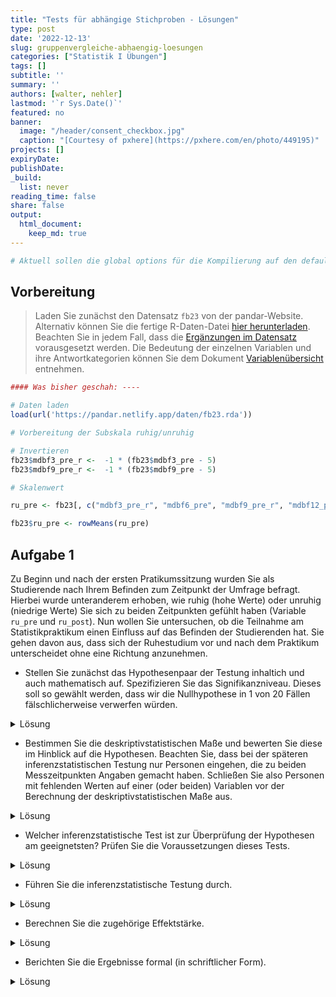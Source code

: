 ```yaml
---
title: "Tests für abhängige Stichproben - Lösungen" 
type: post
date: '2022-12-13' 
slug: gruppenvergleiche-abhaengig-loesungen 
categories: ["Statistik I Übungen"] 
tags: [] 
subtitle: ''
summary: '' 
authors: [walter, nehler] 
lastmod: '`r Sys.Date()`'
featured: no
banner:
  image: "/header/consent_checkbox.jpg"
  caption: "[Courtesy of pxhere](https://pxhere.com/en/photo/449195)"
projects: []
expiryDate: 
publishDate: 
_build:
  list: never
reading_time: false
share: false
output:
  html_document:
    keep_md: true
---
```


```r
# Aktuell sollen die global options für die Kompilierung auf den default Einstellungen gelassen werden
```

## Vorbereitung

> Laden Sie zunächst den Datensatz `fb23` von der pandar-Website. Alternativ können Sie die fertige R-Daten-Datei [<i class="fas fa-download"></i> hier herunterladen](/daten/fb23.rda). Beachten Sie in jedem Fall, dass die [Ergänzungen im Datensatz](/lehre/statistik-i/gruppenvergleiche-abhaengig/#prep) vorausgesetzt werden. Die Bedeutung der einzelnen Variablen und ihre Antwortkategorien können Sie dem Dokument [Variablenübersicht](/lehre/statistik-i/variablen.pdf) entnehmen.


```r
#### Was bisher geschah: ----

# Daten laden
load(url('https://pandar.netlify.app/daten/fb23.rda'))

# Vorbereitung der Subskala ruhig/unruhig

# Invertieren
fb23$mdbf3_pre_r <-  -1 * (fb23$mdbf3_pre - 5)
fb23$mdbf9_pre_r <-  -1 * (fb23$mdbf9_pre - 5)

# Skalenwert

ru_pre <- fb23[, c("mdbf3_pre_r", "mdbf6_pre", "mdbf9_pre_r", "mdbf12_pre")]

fb23$ru_pre <- rowMeans(ru_pre)

```


## Aufgabe 1
Zu Beginn und nach der ersten Pratikumssitzung wurden Sie als Studierende nach Ihrem Befinden zum Zeitpunkt der Umfrage befragt. Hierbei wurde unteranderem erhoben, wie ruhig (hohe Werte) oder unruhig (niedrige Werte) Sie sich zu beiden Zeitpunkten gefühlt haben (Variable `ru_pre` und `ru_post`). Nun wollen Sie untersuchen, ob die Teilnahme am Statistikpraktikum einen Einfluss auf das Befinden der Studierenden hat. Sie gehen davon aus, dass sich der Ruhestudium vor und nach dem Praktikum unterscheidet ohne eine Richtung anzunehmen.



* Stellen Sie zunächst das Hypothesenpaar der Testung inhaltich und auch mathematisch auf. Spezifizieren Sie das Signifikanzniveau. Dieses soll so gewählt werden, dass wir die Nullhypothese in 1 von 20 Fällen fälschlicherweise verwerfen würden.

<details><summary>Lösung</summary>

**Hypothesen**

* Art des Effekts: Unterschiedshypothese  
* Richtung des Effekts: ungerichtete Hypothese
* Größe des Effekts: Unspezifisch  


Hypothesenpaar (inhaltlich):  
H0: Die Teilnahme am Statistikpraktikum wirkt sich nicht auf das Ruheempfinden der Studierenden aus.
H1: Die Teilnahme am Statistikpraktikum wirkt sich auf das Ruheempfinden der Studierenden aus.

Hypothesenpaar (statistisch):  

* $H_0$: $\eta_\text{nachher} = \eta_\text{vorher}$  bzw. $\mu_{d} = 0$
* $H_1$: $\eta_\text{nachher} \neq  \eta_\text{vorher}$  bzw. $\mu_{d} \neq 0$

**Spezifikation des Signifikanzniveaus**

$\alpha = .05$

</details>

* Bestimmen Sie die deskriptivstatistischen Maße und bewerten Sie diese im Hinblick auf die Hypothesen. Beachten Sie, dass bei der späteren inferenzstatistischen Testung nur Personen eingehen, die zu beiden Messzeitpunkten Angaben gemacht haben. Schließen Sie also Personen mit fehlenden Werten auf einer (oder beiden) Variablen vor der Berechnung der deskriptivstatistischen Maße aus.

<details><summary>Lösung</summary>

**Bevor es weiter geht:**

Ein Blick in den fb23-Datensatz verrät, dass auf dem Skalenwert ru_post, der Messung des Ruheempfindes zum zweiten Zeitpunkt, Werte fehlen. Diese fehlenden Werte werden als *NA* abgebildet.

Um verfälschte deskriptiv- und inferenzstatistische Ergebnisse zu vermeiden, werden alle Personen aus der weiteren Berechung ausgeschlossen, die einen fehlenden Wert auf `ru_post` (oder `ru_pre`) aufweisen. Damit wir den Datensatz `fb23` aber nicht generell verändern, legen wir estmal einen neuen Datesatz an, der nur die beiden interessierenden Variablen enthält.

```r

ruhe <- fb23[, c("ru_pre", "ru_post")] #Erstellung eines neuen Datensatzes, welcher nur die für uns wichtigen Variablen enthält

ruhe <- na.omit(ruhe) #Entfernt alle Beobachtungen, die auf einer der beiden Variable einen fehlenden Wert haben

str(ruhe) #Ablesen der finalen Stichprobengröße
```

Nach dem Entfernen der fehlenden Werte haben wir eine Stichprobengröße von $n = 147$.

**Deskriptivstatistische Überprüfung der Hypothesen: grafisch**

Histogramme (weil die Skalenwerte Intervallskalenqualität haben):
Je ein Histogramm pro Gruppe, untereinander dargestellt, vertikale Linie für den jeweiligen Mittelwert.

```r
par(mfrow=c(2,1), mar=c(3,2,2,0)) # Zusammenfügen der zwei Histogramme in eine Plot-Datei und ändern der Ränder (margins) des Plot-Fensters

hist(ruhe[, "ru_pre"], xlim=c(0,5), ylim=c(1,50), main="Ruheempfinden vor der Sitzung", xlab="", ylab="", las=1)
abline(v=mean(ruhe[, "ru_pre"]), lty=2, lwd=2)

hist(ruhe[, "ru_post"], xlim=c(0,5), ylim=c(1,50), main="Ruheempfinden nach der Sitzung", xlab="", ylab="", las=1)
abline(v=mean(ruhe[, "ru_post"]), lty=2, lwd=2)

par(mfrow=c(1,1)) #Zurücksetzen auf default
```


**Deskriptivstatistische Beantwortung der Fragestellung: statistisch**

```r
summary(ruhe[, "ru_pre"])
summary(ruhe[, "ru_post"])
# aus dem Paket psych, das wir bereits installiert haben
library(psych)
describe(ruhe[, "ru_pre"])
describe(ruhe[, "ru_post"])
```
```r
vorher <- describe(ruhe[, "ru_pre"])
nachher <- describe(ruhe[, "ru_post"])
```
Der Mittelwert vorher ($M$ = `r round(vorher$mean, 2)`, $SD$ = `r round(vorher$sd, 2)`) ist deskriptiv niedriger als Mittelwert nachher ($M$ = `r round(nachher$mean, 2)`, $SD$ = `r round(nachher$sd, 2)`).

Die deskriptivstatistischen Maße unterscheiden sich. 

</details>

* Welcher inferenzstatistische Test ist zur Überprüfung der Hypothesen am geeignetsten? Prüfen Sie die Voraussetzungen dieses Tests.

<details><summary>Lösung</summary>

**Voraussetzungen für t-Test für abhängige Stichproben**

1. Die abhängige Variable ist intervallskaliert $\rightarrow$ ok

2. Die Messwerte innerhalb der Paare dürfen sich gegenseitig beeinflussen/voneinander abhängig sein; keine Abhängigkeiten zwischen den Messwertpaaren $\rightarrow$ ok

3. Die Stichprobenkennwerteverteilung der mittleren Mittelwertsdifferenz muss in der Population normalverteilt sein (ist gegeben, wenn die Verteilung der Mittelwertsdifferenzen in der Stichprobe normalverteilt ist) $\rightarrow$ ab $n > 30$ ist Normalverteilung der Stichprobenkennwerteverteilung durch zetralen Grenzwertsatz gegeben, ansonsten grafische Prüfung oder Hintergrundwissen $\rightarrow$ mit $n = 147$ erfüllt; Überprüfung der Normalverteilung von _d_ wird hier aus Übungszwecken trotzdem mit aufgeführt.

**Grafische Voraussetzungsprüfung: Normalverteilung von _d_**
```r
par(mar=c(3,3,3,0)) #ändern der Ränder (margins) des Plot-Fensters
difference <- ruhe[, "ru_pre"]-ruhe[, "ru_post"]
hist(difference, xlim=c(-4,4), main="Verteilung der Differenzen", xlab="Differenzen", ylab="", las=1,freq=F)
curve(dnorm(x, mean=mean(difference), sd=sd(difference)), col="blue", lwd=2, add=T)
par(mfrow=c(1,1)) #Zurücksetzen auf default
qqnorm(difference,las=1)
qqline(difference, col="blue")
```

$\Rightarrow$ Differenzen sehen einigermaßen normalverteilt aus. 

$\Rightarrow$ Durchführung des t-Tests für abhängige Stichproben, da alle Voraussetzungen hierfür erfüllt sind.
</details>

* Führen Sie die inferenzstatistische Testung durch.

<details><summary>Lösung</summary>

**Durchführung des _t_-Tests für abhängige Stichproben in R**

```r
t.test(x = ruhe[, "ru_pre"], y  = ruhe[, "ru_post"], # die Werte vorher und nachher
       paired = T,                                   # Stichproben sind abhängig
       alternative = "two.sided",                    # unggerichtete Hypothese -> zweiseitig Testung
       conf.level = .95)                             # alpha = .05
```

```r
# Alternative Schreibweise
t.test(x = ruhe$ru_pre, y = ruhe$ru_post, 
       paired = T,
       alternative = "two.sided",
       conf.level = .95)
```

```r
ttest <- t.test(x = ruhe[, "ru_pre"], y  = ruhe[, "ru_post"], paired = T, alternative = "two.sided", conf.level = .95)
```

* Zur Erinnerung: $df$ bei $t$-test mit abhängigen Stichproben: $n - 1$ (wobei $n$ die Anzahl der Paare darstellt)
* _t_(`r ttest$parameter`) = `r round(ttest$statistic, 3)`, $p > .05$ $\rightarrow$ nicht signifikant, H0 wird beibehalten.

</details>

* Berechnen Sie die zugehörige Effektstärke.

<details><summary>Lösung</summary>

**Schätzung des standardisierten Populationseffekts**

```r
mean_d <- mean(difference) # Mittelwert der Differenzen
sd.d.est <- sd(difference) # geschätzte Populationsstandardabweichung der Differenzen
d <- mean_d/sd.d.est
d
```

$\Rightarrow$ Der standardisierte Populationseffekt beträgt _d2''_ = `r round(d, 2)` und ist laut Konventionen nach Cohen (1988) klein. 

Zu beachten ist, dass der standardisierte Populationseffekt auf der vorher berechneten Differenzvariable basiert. Aus diesem Grund hat der Effekt ein negatives Vorzeichen.

Zur Berechnung der Differenzvariable wurden von den Prä-Messungen die Post-Messungen abgezogen. Ein negatives Vorzeichen des standardisierten Populationseffektes deutet also, wie auch unsere deskriptivstatistischen Ergebnisse, darauf hin, dass die Teilnahme am Statistikpraktikum einen positiven Effekt auf das Ruheempfinden haben könnte. Dies könnte man in einer weiteren Studie inferenzstatistisch überprüfen.

</details>

* Berichten Sie die Ergebnisse formal (in schriftlicher Form).

<details><summary>Lösung</summary>

**Formales Berichten des Ergebnisses**

Es wurde in einer Wiederholungsmessung untersucht, ob sich die Teilnahme am Statistikpraktikum  auf das Ruheempfinden auswirkt. Zunächst findet sich deskriptiv folgender Unterschied: Vor der Praktikumssitzung liegt der durchschnittliche Zufriedenheitswert bei `r round(vorher$mean, 2)` (_SD_ = `r round(vorher$sd, 2)`), während er nach der Praktikumssitzung bei `r round(nachher$mean, 2)` (_SD_ = `r round(nachher$sd, 2)`) liegt. 

Zur Beantwortung der Fragestellung wurde ein ungerichteter _t_-Test für abhängige Stichproben durchgeführt. Der Gruppenunterschied ist signifikant (_t_(`r ttest$parameter`) = `r round(ttest$statistic, 3)`, $p < .05$), somit wird die Nullhypothese verworfen. Wir gehen davon aus, dass sich die Teilnahme am Statistikpraktikum auf das Ruheempfinden auswirkt.

Der standardisierte Populationseffekt von _d''_ = `r round(d, 2)` ist laut Konventionen nach Cohen (1988) klein.

</details>
